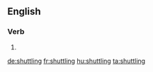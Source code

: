==English==

===Verb===
{{head|en}}

# {{present participle of|shuttle}}

[[de:shuttling]]
[[fr:shuttling]]
[[hu:shuttling]]
[[ta:shuttling]]